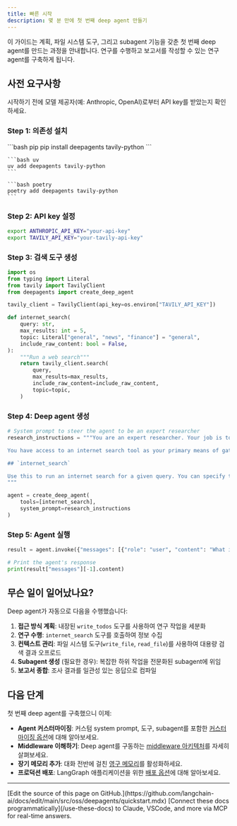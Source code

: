 ```yaml
---
title: 빠른 시작
description: 몇 분 만에 첫 번째 deep agent 만들기
---
```


이 가이드는 계획, 파일 시스템 도구, 그리고 subagent 기능을 갖춘 첫 번째 deep agent를 만드는 과정을 안내합니다. 연구를 수행하고 보고서를 작성할 수 있는 연구 agent를 구축하게 됩니다.

## 사전 요구사항

시작하기 전에 모델 제공자(예: Anthropic, OpenAI)로부터 API key를 받았는지 확인하세요.

### Step 1: 의존성 설치

<CodeGroup>
    ```bash pip
    pip install deepagents tavily-python
    ```

    ```bash uv
    uv add deepagents tavily-python
    ```

    ```bash poetry
    poetry add deepagents tavily-python
    ```
</CodeGroup>

### Step 2: API key 설정

```bash
export ANTHROPIC_API_KEY="your-api-key"
export TAVILY_API_KEY="your-tavily-api-key"
```

### Step 3: 검색 도구 생성

```python
import os
from typing import Literal
from tavily import TavilyClient
from deepagents import create_deep_agent

tavily_client = TavilyClient(api_key=os.environ["TAVILY_API_KEY"])

def internet_search(
    query: str,
    max_results: int = 5,
    topic: Literal["general", "news", "finance"] = "general",
    include_raw_content: bool = False,
):
    """Run a web search"""
    return tavily_client.search(
        query,
        max_results=max_results,
        include_raw_content=include_raw_content,
        topic=topic,
    )
```




### Step 4: Deep agent 생성

```python
# System prompt to steer the agent to be an expert researcher
research_instructions = """You are an expert researcher. Your job is to conduct thorough research and then write a polished report.

You have access to an internet search tool as your primary means of gathering information.

## `internet_search`

Use this to run an internet search for a given query. You can specify the max number of results to return, the topic, and whether raw content should be included.
"""

agent = create_deep_agent(
    tools=[internet_search],
    system_prompt=research_instructions
)
```

### Step 5: Agent 실행

```python
result = agent.invoke({"messages": [{"role": "user", "content": "What is langgraph?"}]})

# Print the agent's response
print(result["messages"][-1].content)
```

## 무슨 일이 일어났나요?

Deep agent가 자동으로 다음을 수행했습니다:

1. **접근 방식 계획**: 내장된 `write_todos` 도구를 사용하여 연구 작업을 세분화
2. **연구 수행**: `internet_search` 도구를 호출하여 정보 수집
3. **컨텍스트 관리**: 파일 시스템 도구(`write_file`, `read_file`)를 사용하여 대용량 검색 결과 오프로드
4. **Subagent 생성** (필요한 경우): 복잡한 하위 작업을 전문화된 subagent에 위임
5. **보고서 종합**: 조사 결과를 일관성 있는 응답으로 컴파일

## 다음 단계

첫 번째 deep agent를 구축했으니 이제:

- **Agent 커스터마이징**: 커스텀 system prompt, 도구, subagent를 포함한 [커스터마이징 옵션](/oss/python/deepagents/customization)에 대해 알아보세요.
- **Middleware 이해하기**: Deep agent를 구동하는 [middleware 아키텍처](/oss/python/deepagents/middleware)를 자세히 살펴보세요.
- **장기 메모리 추가**: 대화 전반에 걸친 [영구 메모리](/oss/python/deepagents/long-term-memory)를 활성화하세요.
- **프로덕션 배포**: LangGraph 애플리케이션을 위한 [배포 옵션](/oss/python/langgraph/deploy)에 대해 알아보세요.

---

<Callout icon="pen-to-square" iconType="regular">
    [Edit the source of this page on GitHub.](https://github.com/langchain-ai/docs/edit/main/src/oss/deepagents/quickstart.mdx)
</Callout>
<Tip icon="terminal" iconType="regular">
    [Connect these docs programmatically](/use-these-docs) to Claude, VSCode, and more via MCP for    real-time answers.
</Tip>
